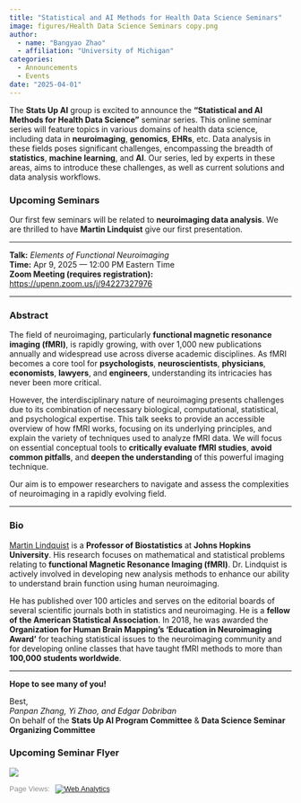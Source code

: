 ```yaml
---
title: "Statistical and AI Methods for Health Data Science Seminars"
image: figures/Health Data Science Seminars copy.png
author:
  - name: "Bangyao Zhao"
  - affiliation: "University of Michigan"
categories:
  - Announcements
  - Events
date: "2025-04-01"
---
```


The **Stats Up AI** group is excited to announce the **“Statistical and AI Methods for Health Data Science”** seminar series. This online seminar series will feature topics in various domains of health data science, including data in **neuroimaging**, **genomics**, **EHRs**, etc. Data analysis in these fields poses significant challenges, encompassing the breadth of **statistics**, **machine learning**, and **AI**. Our series, led by experts in these areas, aims to introduce these challenges, as well as current solutions and data analysis workflows.

### Upcoming Seminars

Our first few seminars will be related to **neuroimaging data analysis**. We are thrilled to have **Martin Lindquist** give our first presentation.

---

**Talk:** *Elements of Functional Neuroimaging*  
**Time:** Apr 9, 2025 — 12:00 PM Eastern Time  
**Zoom Meeting (requires registration):** [https://upenn.zoom.us/j/94227327976](https://upenn.zoom.us/j/94227327976)

---

### Abstract
The field of neuroimaging, particularly **functional magnetic resonance imaging (fMRI)**, is rapidly growing, with over 1,000 new publications annually and widespread use across diverse academic disciplines. As fMRI becomes a core tool for **psychologists**, **neuroscientists**, **physicians**, **economists**, **lawyers**, and **engineers**, understanding its intricacies has never been more critical.

However, the interdisciplinary nature of neuroimaging presents challenges due to its combination of necessary biological, computational, statistical, and psychological expertise. This talk seeks to provide an accessible overview of how fMRI works, focusing on its underlying principles, and explain the variety of techniques used to analyze fMRI data. We will focus on essential conceptual tools to **critically evaluate fMRI studies**, **avoid common pitfalls**, and **deepen the understanding** of this powerful imaging technique.

Our aim is to empower researchers to navigate and assess the complexities of neuroimaging in a rapidly evolving field.

---

### Bio
[Martin Lindquist](https://publichealth.jhu.edu/faculty/2760/martin-a-lindquist) is a **Professor of Biostatistics** at **Johns Hopkins University**. His research focuses on mathematical and statistical problems relating to **functional Magnetic Resonance Imaging (fMRI)**. Dr. Lindquist is actively involved in developing new analysis methods to enhance our ability to understand brain function using human neuroimaging.

He has published over 100 articles and serves on the editorial boards of several scientific journals both in statistics and neuroimaging. He is a **fellow of the American Statistical Association**. In 2018, he was awarded the **Organization for Human Brain Mapping's 'Education in Neuroimaging Award'** for teaching statistical issues to the neuroimaging community and for developing online classes that have taught fMRI methods to more than **100,000 students worldwide**.

---

**Hope to see many of you!**

Best,  
*Panpan Zhang, Yi Zhao, and Edgar Dobriban*  
On behalf of the **Stats Up AI Program Committee** & **Data Science Seminar Organizing Committee**

### Upcoming Seminar Flyer

![](figures/Health%20Data%20Science%20Seminars.png)

<div style="display: flex; align-items: center; color: #8E8E8E; font-size: 13px; font-family: Arial, sans-serif;">Page Views: <div class="statcounter" style="margin-left: 10px;">
<!-- Default Statcounter code for seminar1
https://statsupai.org/quarto_web/site/posts/StatsUP-AI%20Statistical%20and%20AI%20Methods%20for%20He
-->
<script type="text/javascript">
var sc_project=13110735; 
var sc_invisible=0; 
var sc_security="92556aa5"; 
var scJsHost = "https://";
document.write("<sc"+"ript type='text/javascript' src='" +
scJsHost+
"statcounter.com/counter/counter.js'></"+"script>");
</script>
<noscript><div class="statcounter"><a title="Web Analytics"
href="https://statcounter.com/" target="_blank"><img
class="statcounter"
src="https://c.statcounter.com/13110735/0/92556aa5/0/"
alt="Web Analytics"
referrerPolicy="no-referrer-when-downgrade"></a></div></noscript>
<!-- End of Statcounter Code -->
